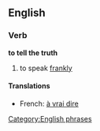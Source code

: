 ==English==
===Verb===
'''to tell the truth'''
#to speak [[frankly]]

====Translations====
{{top}}
* French: [[à vrai dire]]
{{bottom}}

[[Category:English phrases]]